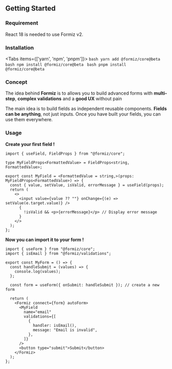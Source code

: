 
## **Getting Started**

### Requirement

React 18 is needed to use Formiz v2.

### Installation

<Tabs items={['yarn', 'npm', 'pnpm']}>
  <Tab>
    ```bash
    yarn add @formiz/core@beta
    ```
  </Tab>
  <Tab>
    ```bash
    npm install @formiz/core@beta
    ```
  </Tab>
  <Tab>
    ```bash
    pnpm install @formiz/core@beta
    ```
  </Tab>
</Tabs>

### Concept

The idea behind **Formiz** is to allows you to build advanced forms with **multi-step**, **complex validations** and a **good UX** without pain

The main idea is to build fields as independent reusable components. **Fields can be anything**, not just inputs. Once you have built your fields, you can use them everywhere.

### Usage

**Create your first field !**

```tsx
import { useField, FieldProps } from "@formiz/core";

type MyFieldProps<FormattedValue> = FieldProps<string, FormattedValue>;

export const MyField = <FormattedValue = string,>(props: MyFieldProps<FormattedValue>) => {
  const { value, setValue, isValid, errorMessage } = useField(props);
  return (
    <>
      <input value={value ?? ""} onChange={(e) => setValue(e.target.value)} />
      {
        !isValid && <p>{errorMessage}</p> // Display error message
      }
    </>
  );
};
```

**Now you can import it to your form !**

```tsx
import { useForm } from "@formiz/core";
import { isEmail } from "@formiz/validations";

export const MyForm = () => {
  const handleSubmit = (values) => {
    console.log(values);
  };

  const form = useForm({ onSubmit: handleSubmit }); // create a new form
  
  return (
    <Formiz connect={form} autoForm>
      <MyField
        name="email"
        validations={[
          {
            handler: isEmail(),
            message: "Email is invalid",
          },
        ]}
      />
      <button type="submit">Submit</button>
    </Formiz>
  );
};
```
